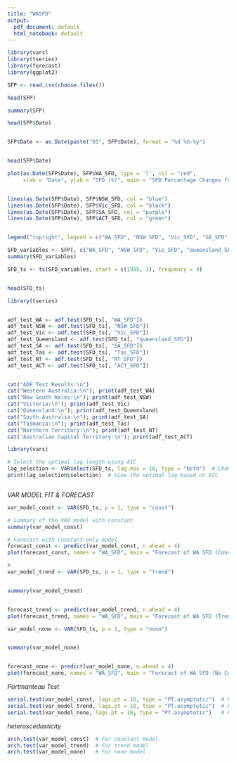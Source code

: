 ---
title: "WASFD"
output:
  pdf_document: default
  html_notebook: default
---

```{r}
library(vars)    
library(tseries) 
library(forecast) 
library(ggplot2) 
```

```{r}
SFP <- read.csv(choose.files())
```

```{r}
head(SFP)
```

```{r}
summary(SFP)
```



```{r}

head(SFP$Date)


SFP$Date <- as.Date(paste("01", SFP$Date), format = "%d %b-%y")  


head(SFP$Date)

```
```{r}

plot(as.Date(SFP$Date), SFP$WA_SFD, type = 'l', col = "red", 
     xlab = "Date", ylab = "SFD (%)", main = "SFD Percentage Changes for WA and NSW, VIC, SA & ACT")


lines(as.Date(SFP$Date), SFP$NSW_SFD, col = "blue")
lines(as.Date(SFP$Date), SFP$Vic_SFD, col = "black")
lines(as.Date(SFP$Date), SFP$SA_SFD, col = "purple")
lines(as.Date(SFP$Date), SFP$ACT_SFD, col = "green")


legend("topright", legend = c("WA SFD", "NSW SFD", "Vic_SFD", "SA_SFD","ACT_SFD" ), col = c("red", "blue", "black","purple", "green"), lty = 1)
```


```{r}
SFD_variables <- SFP[, c("WA_SFD", "NSW_SFD", "Vic_SFD", "queensland_SFD","SA_SFD", "Tas_SFD", "NT_SFD", "ACT_SFD")]
summary(SFD_variables)
```

```{r}
SFD_ts <- ts(SFD_variables, start = c(1985, 1), frequency = 4)  


head(SFD_ts)
```


```{r}

library(tseries)


adf_test_WA <- adf.test(SFD_ts[, "WA_SFD"])
adf_test_NSW <- adf.test(SFD_ts[, "NSW_SFD"])
adf_test_Vic <- adf.test(SFD_ts[, "Vic_SFD"])
adf_test_Queensland <- adf.test(SFD_ts[, "queensland_SFD"])
adf_test_SA <- adf.test(SFD_ts[, "SA_SFD"])
adf_test_Tas <- adf.test(SFD_ts[, "Tas_SFD"])
adf_test_NT <- adf.test(SFD_ts[, "NT_SFD"])
adf_test_ACT <- adf.test(SFD_ts[, "ACT_SFD"])


cat("ADF Test Results:\n")
cat("Western Australia:\n"); print(adf_test_WA)
cat("New South Wales:\n"); print(adf_test_NSW)
cat("Victoria:\n"); print(adf_test_Vic)
cat("Queensland:\n"); print(adf_test_Queensland)
cat("South Australia:\n"); print(adf_test_SA)
cat("Tasmania:\n"); print(adf_test_Tas)
cat("Northern Territory:\n"); print(adf_test_NT)
cat("Australian Capital Territory:\n"); print(adf_test_ACT)


```

```{r}

library(vars)

# Select the optimal lag length using AIC
lag_selection <- VARselect(SFD_ts, lag.max = 10, type = "both")  # Change type if needed (const, trend, none)
print(lag_selection$selection)  # View the optimal lag based on AIC



```
*VAR MODEL FIT & FORECAST*
```{r}

var_model_const <- VAR(SFD_ts, p = 1, type = "const")

# Summary of the VAR model with constant
summary(var_model_const)

# Forecast with constant-only model
forecast_const <- predict(var_model_const, n.ahead = 4)
plot(forecast_const, names = "WA_SFD", main = "Forecast of WA SFD (Constant Only)", ylab = "WA SFD (%)")


```
```{r}
#
var_model_trend <- VAR(SFD_ts, p = 1, type = "trend")


summary(var_model_trend)


forecast_trend <- predict(var_model_trend, n.ahead = 4)
plot(forecast_trend, names = "WA_SFD", main = "Forecast of WA SFD (Trend Only)", ylab = "WA SFD (%)")

```

```{r}

var_model_none <- VAR(SFD_ts, p = 1, type = "none")


summary(var_model_none)


forecast_none <- predict(var_model_none, n.ahead = 4)
plot(forecast_none, names = "WA_SFD", main = "Forecast of WA SFD (No Constant/Trend)", ylab = "WA SFD (%)")

```

*Portmanteau Test*
```{r}

serial.test(var_model_const, lags.pt = 10, type = "PT.asymptotic")  # For constant model
serial.test(var_model_trend, lags.pt = 10, type = "PT.asymptotic")  # For trend model
serial.test(var_model_none, lags.pt = 10, type = "PT.asymptotic")   # For none model

```




*heteroscedasticity*
```{r}

arch.test(var_model_const)  # For constant model
arch.test(var_model_trend)  # For trend model
arch.test(var_model_none)   # For none model

```

